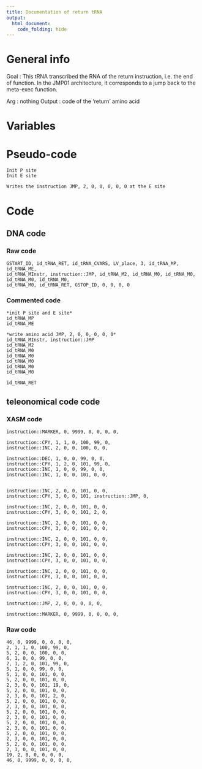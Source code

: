 ```yaml
---
title: Documentation of return tRNA
output: 
  html_document:
    code_folding: hide
---
```



# General info

Goal : This tRNA transcribed the RNA of the return instruction, i.e. the end of function.
In the JMP01 architecture, it corresponds to a jump back to the meta-exec function.


Arg : nothing
Output : code of the 'return' amino acid

# Variables


# Pseudo-code

```pseudo
Init P site
Init E site

Writes the instruction JMP, 2, 0, 0, 0, 0, 0 at the E site
```

# Code

## DNA code

### Raw code

```DNA
GSTART_ID, id_tRNA_RET, id_tRNA_CVARS, LV_place, 3, id_tRNA_MP, id_tRNA_ME, 
id_tRNA_MInstr, instruction::JMP, id_tRNA_M2, id_tRNA_M0, id_tRNA_M0, id_tRNA_M0, id_tRNA_M0, 
id_tRNA_M0, id_tRNA_RET, GSTOP_ID, 0, 0, 0, 0
```


### Commented code


```pseudoDNA
*init P site and E site*
id_tRNA_MP
id_tRNA_ME 

*write amino acid JMP, 2, 0, 0, 0, 0, 0*
id_tRNA_MInstr, instruction::JMP
id_tRNA_M2
id_tRNA_M0
id_tRNA_M0
id_tRNA_M0
id_tRNA_M0 
id_tRNA_M0

id_tRNA_RET
```


## teleonomical code code

### XASM code

```XASM
instruction::MARKER, 0, 9999, 0, 0, 0, 0,

instruction::CPY, 1, 1, 0, 100, 99, 0,
instruction::INC, 2, 0, 0, 100, 0, 0,

instruction::DEC, 1, 0, 0, 99, 0, 0,
instruction::CPY, 1, 2, 0, 101, 99, 0,
instruction::INC, 1, 0, 0, 99, 0, 0,
instruction::INC, 1, 0, 0, 101, 0, 0,


instruction::INC, 2, 0, 0, 101, 0, 0,
instruction::CPY, 3, 0, 0, 101, instruction::JMP, 0,

instruction::INC, 2, 0, 0, 101, 0, 0,
instruction::CPY, 3, 0, 0, 101, 2, 0,

instruction::INC, 2, 0, 0, 101, 0, 0,
instruction::CPY, 3, 0, 0, 101, 0, 0,

instruction::INC, 2, 0, 0, 101, 0, 0,
instruction::CPY, 3, 0, 0, 101, 0, 0,

instruction::INC, 2, 0, 0, 101, 0, 0,
instruction::CPY, 3, 0, 0, 101, 0, 0,

instruction::INC, 2, 0, 0, 101, 0, 0,
instruction::CPY, 3, 0, 0, 101, 0, 0,

instruction::INC, 2, 0, 0, 101, 0, 0,
instruction::CPY, 3, 0, 0, 101, 0, 0,

instruction::JMP, 2, 0, 0, 0, 0, 0,

instruction::MARKER, 0, 9999, 0, 0, 0, 0,
```

### Raw code

```RAW
46, 0, 9999, 0, 0, 0, 0,
2, 1, 1, 0, 100, 99, 0,
5, 2, 0, 0, 100, 0, 0,
6, 1, 0, 0, 99, 0, 0,
2, 1, 2, 0, 101, 99, 0,
5, 1, 0, 0, 99, 0, 0,
5, 1, 0, 0, 101, 0, 0,
5, 2, 0, 0, 101, 0, 0,
2, 3, 0, 0, 101, 19, 0,
5, 2, 0, 0, 101, 0, 0,
2, 3, 0, 0, 101, 2, 0,
5, 2, 0, 0, 101, 0, 0,
2, 3, 0, 0, 101, 0, 0,
5, 2, 0, 0, 101, 0, 0,
2, 3, 0, 0, 101, 0, 0,
5, 2, 0, 0, 101, 0, 0,
2, 3, 0, 0, 101, 0, 0,
5, 2, 0, 0, 101, 0, 0,
2, 3, 0, 0, 101, 0, 0,
5, 2, 0, 0, 101, 0, 0,
2, 3, 0, 0, 101, 0, 0,
19, 2, 0, 0, 0, 0, 0,
46, 0, 9999, 0, 0, 0, 0,
```

